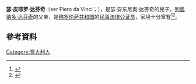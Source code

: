 '''瑟·皮耶罗·达芬奇'''（ser Piero da Vinci；{{bd|1427年||1504年|7月9日}}），是瑟·安东尼奥·达芬奇的兒子，[[列奥纳多·达芬奇|列奥纳多·达芬奇]]的父亲，是[[佛罗伦萨共和国|佛罗伦萨共和国]]的[[民事法律公证员|民事法律公证员]]，家境十分富有<ref name=AV>{{Cite book|first=Alessandro| last=Vezzosi|title=Leonardo da Vinci: Renaissance  Man|year=1997}}</ref><ref name=Chiesa83>{{Cite book| first=Angela Ottino|last=della Chiesa|title=The Complete Paintings of Leonardo da Vinci|year=1967| page=83}}</ref>。

==參考資料==
{{reflist}}

{{italy-bio-stub}}
{{DEFAULTSORT:da Vinci}}
[[Category:意大利人|Category:意大利人]]